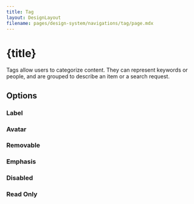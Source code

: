 ```yaml
---
title: Tag
layout: DesignLayout
filename: pages/design-system/navigations/tag/page.mdx
---
```



# {title}

Tags allow users to categorize content. They can represent keywords or people, and are grouped to describe an item or a search request.

<MainView />


## Options 

### Label

<LabelView />

### Avatar

<AvatarView />


### Removable

<RemovableView />

### Emphasis 

<VariantView />

### Disabled

<DisabledView />


### Read Only

<ReadOnlyView />